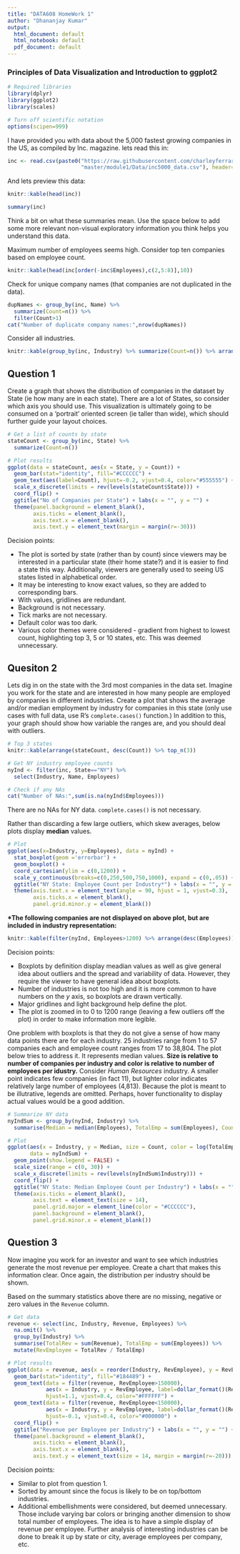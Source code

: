 ```yaml
---
title: "DATA608 HomeWork 1"
author: "Dhananjay Kumar"
output:
  html_document: default
  html_notebook: default
  pdf_document: default
---
```


### Principles of Data Visualization and Introduction to ggplot2

```r
# Required libraries
library(dplyr)
library(ggplot2)
library(scales)

# Turn off scientific notation
options(scipen=999)
```

I have provided you with data about the 5,000 fastest growing companies in the US, as compiled by Inc. magazine. lets read this in:

```r
inc <- read.csv(paste0("https://raw.githubusercontent.com/charleyferrari/CUNY_DATA_608/",
                       "master/module1/Data/inc5000_data.csv"), header= TRUE)
```

And lets preview this data:

```r
knitr::kable(head(inc))

summary(inc)
```

Think a bit on what these summaries mean. Use the space below to add some more relevant non-visual exploratory information you think helps you understand this data.

Maximum number of employees seems high. Consider top ten companies based on employee count.

```r
knitr::kable(head(inc[order(-inc$Employees),c(2,5:8)],10))
```

Check for unique company names (that companies are not duplicated in the data).

```r
dupNames <- group_by(inc, Name) %>%
  summarize(Count=n()) %>%
  filter(Count>1)
cat("Number of duplicate company names:",nrow(dupNames))
```

Consider all industries.

```r
knitr::kable(group_by(inc, Industry) %>% summarize(Count=n()) %>% arrange(desc(Count)))
```

## Question 1

Create a graph that shows the distribution of companies in the dataset by State (ie how many are in each state). There are a lot of States, so consider which axis you should use. This visualization is ultimately going to be consumed on a 'portrait' oriented screen (ie taller than wide), which should further guide your layout choices.

```r
# Get a list of counts by state
stateCount <- group_by(inc, State) %>%
  summarize(Count=n())

# Plot results
ggplot(data = stateCount, aes(x = State, y = Count)) + 
  geom_bar(stat="identity", fill="#CCCCCC") + 
  geom_text(aes(label=Count), hjust=-0.2, vjust=0.4, color="#555555") +
  scale_x_discrete(limits = rev(levels(stateCount$State))) +
  coord_flip() + 
  ggtitle("No of Companies per State") + labs(x = "", y = "") +
  theme(panel.background = element_blank(),
        axis.ticks = element_blank(),
        axis.text.x = element_blank(),
        axis.text.y = element_text(margin = margin(r=-30)))
```

Decision points:

- The plot is sorted by state (rather than by count) since viewers may be interested in a particular state (their home state?) and it is easier to find a state this way. Additionally, viewers are generally used to seeing US states listed in alphabetical order.
- It may be interesting to know exact values, so they are added to corresponding bars. 
- With values, gridlines are redundant. 
- Background is not necessary. 
- Tick marks are not necessary. 
- Default color was too dark.
- Various color themes were considered - gradient from highest to lowest count, highlighting top 3, 5 or 10 states, etc. This was deemed unnecessary. 


## Quesiton 2

Lets dig in on the state with the 3rd most companies in the data set. Imagine you work for the state and are interested in how many people are employed by companies in different industries. Create a plot that shows the average and/or median employment by industry for companies in this state (only use cases with full data, use R's `complete.cases()` function.) In addition to this, your graph should show how variable the ranges are, and you should deal with outliers.

```r
# Top 3 states
knitr::kable(arrange(stateCount, desc(Count)) %>% top_n(3))
```

```r
# Get NY industry employee counts
nyInd <- filter(inc, State=="NY") %>%
  select(Industry, Name, Employees)

# Check if any NAs
cat("Number of NAs:",sum(is.na(nyInd$Employees)))
```

There are no NAs for NY data. `complete.cases()` is not necessary.

Rather than discarding a few large outliers, which skew averages, below plots display **median** values.

```r
# Plot
ggplot(aes(x=Industry, y=Employees), data = nyInd) + 
  stat_boxplot(geom ='errorbar') +
  geom_boxplot() + 
  coord_cartesian(ylim = c(0,1200)) + 
  scale_y_continuous(breaks=c(0,250,500,750,1000), expand = c(0,.05)) + 
  ggtitle("NY State: Employee Count per Industry*") + labs(x = "", y = "") +
  theme(axis.text.x = element_text(angle = 90, hjust = 1, vjust=0.3),
        axis.ticks.x = element_blank(),
        panel.grid.minor.y = element_blank())
```

**\*The following companies are not displayed on above plot, but are included in industry representation:**

```r
knitr::kable(filter(nyInd, Employees>1200) %>% arrange(desc(Employees)))
```

Decision points:

- Boxplots by definition display meadian values as well as give general idea about outliers and the spread and variability of data. However, they require the viewer to have general idea about boxplots. 
- Number of industries is not too high and it is more common to have numbers on the _y_ axis, so boxplots are drawn vertically. 
- Major gridlines and light background help define the plot. 
- The plot is zoomed in to 0 to 1200 range (leaving a few outliers off the plot) in order to make information more legible. 

One problem with boxplots is that they do not give a sense of how many data points there are for each industry. 25 industries range from 1 to 57 companies each and employee count ranges from 17 to 38,804. The plot below tries to address it. It represents median values. **Size is relative to number of companies per industry and color is relative to number of employees per idustry.** Consider _Human Resources_ industry. A smaller point indicates few companies (in fact 11), but lighter color indicates relatively large number of employees (4,813). Because the plot is meant to be illutrative, legends are omitted. Perhaps, hover functionality to display actual values would be a good addition.

```r
# Summarize NY data
nyIndSum <- group_by(nyInd, Industry) %>%
  summarise(Median = median(Employees), TotalEmp = sum(Employees), Count = n())

# Plot
ggplot(aes(x = Industry, y = Median, size = Count, color = log(TotalEmp)), 
       data = nyIndSum) + 
  geom_point(show.legend = FALSE) +
  scale_size(range = c(0, 30)) +
  scale_x_discrete(limits = rev(levels(nyIndSum$Industry))) +
  coord_flip() + 
  ggtitle("NY State: Median Employee Count per Industry") + labs(x = "", y = "") +
  theme(axis.ticks = element_blank(),
        axis.text = element_text(size = 14),
        panel.grid.major = element_line(color = "#CCCCCC"),
        panel.background = element_blank(),
        panel.grid.minor.x = element_blank())

```

## Question 3

Now imagine you work for an investor and want to see which industries generate the most revenue per employee. Create a chart that makes this information clear. Once again, the distribution per industry should be shown.

Based on the summary statistics above there are no missing, negative or zero values in the `Revenue` column.

```r
# Get data
revenue <- select(inc, Industry, Revenue, Employees) %>%
  na.omit() %>%
  group_by(Industry) %>%
  summarise(TotalRev = sum(Revenue), TotalEmp = sum(Employees)) %>%
  mutate(RevEmployee = TotalRev / TotalEmp)

# Plot results
ggplot(data = revenue, aes(x = reorder(Industry, RevEmployee), y = RevEmployee)) + 
  geom_bar(stat="identity", fill="#184489") +
  geom_text(data = filter(revenue, RevEmployee>150000),
            aes(x = Industry, y = RevEmployee, label=dollar_format()(RevEmployee)), 
            hjust=1.1, vjust=0.4, color="#FFFFFF") +
  geom_text(data = filter(revenue, RevEmployee<150000),
            aes(x = Industry, y = RevEmployee, label=dollar_format()(RevEmployee)), 
            hjust=-0.1, vjust=0.4, color="#000000") +
  coord_flip() + 
  ggtitle("Revenue per Employee per Industry") + labs(x = "", y = "") +
  theme(panel.background = element_blank(),
        axis.ticks = element_blank(),
        axis.text.x = element_blank(),
        axis.text.y = element_text(size = 14, margin = margin(r=-20)))
```

Decision points:

- Similar to plot from question 1.
- Sorted by amount since the focus is likely to be on top/bottom industries.
- Additional embellishments were considered, but deemed unnecessary. Those include varying bar colors or bringing another dimension to show total number of employees. The idea is to have a simple display of revenue per employee. Further analysis of interesting industries can be done to break it up by state or city, average employees per company, etc.



